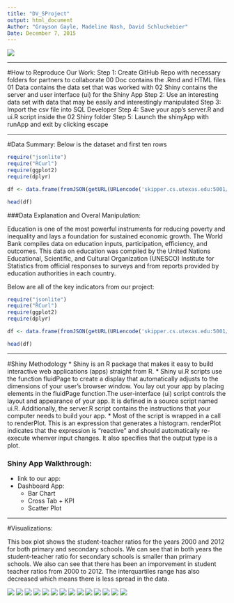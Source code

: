 ```yaml
---
title: "DV_SProject"
output: html_document
Author: "Grayson Gayle, Madeline Nash, David Schluckebier"
Date: December 7, 2015 
---
```

![](http://media.graytvinc.com/images/classroom61.jpg)

***
#How to Reproduce Our Work:
Step 1: Create GitHub Repo with necessary folders for partners to collaborate
      00 Doc contains the .Rmd and HTML files
      01 Data contains the data set that was worked with
      02 Shiny contains the server and user interface (ui) for the Shiny App
Step 2: Use an interesting data set with data that may be easily and interestingly manipulated
Step 3: Import the csv file into SQL Developer
Step 4: Save your app's server.R and ui.R script inside the 02 Shiny folder
Step 5: Launch the shinyApp with runApp and exit by clicking escape

***

#Data Summary:
Below is the dataset and first ten rows
```r
require("jsonlite")
require("RCurl")
require(ggplot2)
require(dplyr)

df <- data.frame(fromJSON(getURL(URLencode('skipper.cs.utexas.edu:5001/rest/native/?query="select * from edudata"'),httpheader=c(DB='jdbc:oracle:thin:@sayonara.microlab.cs.utexas.edu:1521:orcl', USER='C##cs329e_gmg954', PASS='orcl_gmg954', MODE='native_mode', MODEL='model', returnDimensions = 'False', returnFor = 'JSON'), verbose = TRUE)), ignoreNULL = FALSE)

head(df)
``` 
###Data Explanation and Overal Manipulation:

Education is one of the most powerful instruments for reducing poverty and inequality and lays a foundation for sustained economic growth. The World Bank compiles data on education inputs, participation, efficiency, and outcomes. This data on education was compiled by the United Nations Educational, Scientific, and Cultural Organization (UNESCO) Institute for Statistics from official responses to surveys and from reports provided by education authorities in each country.

Below are all of the key indicators from our project:
```r
require("jsonlite")
require("RCurl")
require(ggplot2)
require(dplyr)

df <- data.frame(fromJSON(getURL(URLencode('skipper.cs.utexas.edu:5001/rest/native/?query="select distinct(indicator_name) from edudata order by indicator_name desc"'),httpheader=c(DB='jdbc:oracle:thin:@sayonara.microlab.cs.utexas.edu:1521:orcl', USER='C##cs329e_gmg954', PASS='orcl_gmg954', MODE='native_mode', MODEL='model', returnDimensions = 'False', returnFor = 'JSON'), verbose = TRUE)), ignoreNULL = FALSE)

head(df)
``` 

***

#Shiny Methodology
* Shiny is an R package that makes it easy to build interactive web applications (apps) straight from R.
* Shiny ui.R scripts use the function fluidPage to create a display that automatically adjusts to the dimensions of your user’s browser window. You lay out your app by placing elements in the fluidPage function.The user-interface (ui) script controls the layout and appearance of your app. It is defined in a source script named ui.R. Additionally, the server.R script contains the instructions that your computer needs to build your app.
* Most of the script is wrapped in a call to renderPlot. This is an expression that generates a histogram. renderPlot indicates that the expression is "reactive" and should automatically re-execute whenver input changes. It also specifies that the output type is a plot.

### Shiny App Walkthrough:
* link to our app:
* Dashboard App:
  + Bar Chart
  + Cross Tab + KPI
  + Scatter Plot




***

#Visualizations:

This box plot shows the student-teacher ratios for the years 2000 and 2012 for both primary and secondary schools.  We can see that in both years the student-teacher ratio for secondary schools is smaller than primary schools.  We also can see that there has been an imporvement in student teacher ratios from 2000 to 2012.  The interquartiles range has also decreased which means there is less spread in the data.

![](10.png)
![](11.png)
![](12.png)
![](13.png)
![](14.png)
![](1.png)
![](2.png)
![](3.png)
![](4.png)
![](5.png)
![](6.png)
![](7.png)
![](8.png)
![](9.png)
